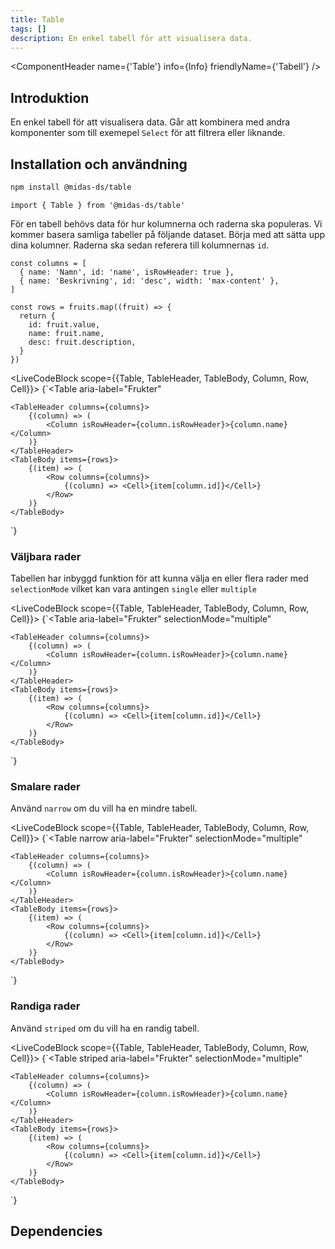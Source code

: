 ```yaml
---
title: Table
tags: []
description: En enkel tabell för att visualisera data.
---
```



<ComponentHeader name={'Table'} info={Info} friendlyName={'Tabell'} />

## Introduktion

En enkel tabell för att visualisera data. Går att kombinera med andra komponenter som till exemepel `Select` för att filtrera eller liknande.

## Installation och användning

```bash npm2yarn
npm install @midas-ds/table
```

```tsx
import { Table } from '@midas-ds/table'
```

För en tabell behövs data för hur kolumnerna och raderna ska populeras. Vi kommer basera samliga tabeller på följande dataset. Börja med att sätta upp dina kolumner. Raderna ska sedan referera till kolumnernas `id`.

``` tsx
const columns = [
  { name: 'Namn', id: 'name', isRowHeader: true },
  { name: 'Beskrivning', id: 'desc', width: 'max-content' },
]

const rows = fruits.map((fruit) => {
  return {
    id: fruit.value,
    name: fruit.name,
    desc: fruit.description,
  }
})
```

<LiveCodeBlock scope={{Table, TableHeader, TableBody, Column, Row, Cell}}>
{`<Table
    aria-label="Frukter"
>
    <TableHeader columns={columns}>
        {(column) => (
            <Column isRowHeader={column.isRowHeader}>{column.name}</Column>
        )}
    </TableHeader>
    <TableBody items={rows}>
        {(item) => (
            <Row columns={columns}>
                {(column) => <Cell>{item[column.id]}</Cell>}
            </Row>
        )}
    </TableBody>
</Table>`}
</LiveCodeBlock>

### Väljbara rader
Tabellen har inbyggd funktion för att kunna välja en eller flera rader med `selectionMode` vilket kan vara antingen `single` eller `multiple`

<LiveCodeBlock scope={{Table, TableHeader, TableBody, Column, Row, Cell}}>
{`<Table
    aria-label="Frukter"
    selectionMode="multiple"
>
    <TableHeader columns={columns}>
        {(column) => (
            <Column isRowHeader={column.isRowHeader}>{column.name}</Column>
        )}
    </TableHeader>
    <TableBody items={rows}>
        {(item) => (
            <Row columns={columns}>
                {(column) => <Cell>{item[column.id]}</Cell>}
            </Row>
        )}
    </TableBody>
</Table>`}
</LiveCodeBlock>

### Smalare rader
Använd `narrow` om du vill ha en mindre tabell.

<LiveCodeBlock scope={{Table, TableHeader, TableBody, Column, Row, Cell}}>
{`<Table
    narrow
    aria-label="Frukter"
    selectionMode="multiple"
>
    <TableHeader columns={columns}>
        {(column) => (
            <Column isRowHeader={column.isRowHeader}>{column.name}</Column>
        )}
    </TableHeader>
    <TableBody items={rows}>
        {(item) => (
            <Row columns={columns}>
                {(column) => <Cell>{item[column.id]}</Cell>}
            </Row>
        )}
    </TableBody>
</Table>`}
</LiveCodeBlock>

### Randiga rader
Använd `striped` om du vill ha en randig tabell.

<LiveCodeBlock scope={{Table, TableHeader, TableBody, Column, Row, Cell}}>
{`<Table
    striped
    aria-label="Frukter"
    selectionMode="multiple"
>
    <TableHeader columns={columns}>
        {(column) => (
            <Column isRowHeader={column.isRowHeader}>{column.name}</Column>
        )}
    </TableHeader>
    <TableBody items={rows}>
        {(item) => (
            <Row columns={columns}>
                {(column) => <Cell>{item[column.id]}</Cell>}
            </Row>
        )}
    </TableBody>
</Table>`}
</LiveCodeBlock>

## Dependencies
<ComponentFooter info={Info}/>